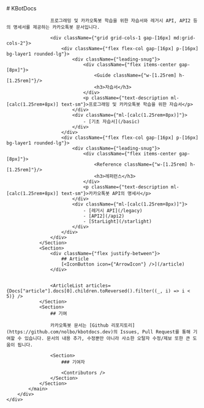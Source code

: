 
<div>
    <div className={"flex justify-center mt-header-h px-screen-x-default md:px-screen-x-md"}>
        <div
            className={"relative w-full md:max-w-[952px]"}>
            <main className={"flex flex-col gap-[32px] py-header-main overflow-auto"}>
                <Section>
                    # KBotDocs

                    프로그래밍 및 카카오톡봇 학습을 위한 자습서와 레거시 API, API2 등의 명세서를 제공하는 카카오톡봇 문서입니다.

                    <div className={"grid grid-cols-1 gap-[16px] md:grid-cols-2"}>
                        <div className={"flex flex-col gap-[16px] p-[16px] bg-layer1 rounded-lg"}>
                            <div className={"leading-snug"}>
                                <div className={"flex items-center gap-[8px]"}>
                                    <Guide className={"w-[1.25rem] h-[1.25rem]"}/>
                                    <h3>자습서</h3>
                                </div>
                                <p className={"text-description ml-[calc(1.25rem+8px)] text-sm"}>프로그래밍 및 카카오톡봇 학습을 위한 자습서</p>
                            </div>
                            <div className={"ml-[calc(1.25rem+8px)]"}>
                                - [기초 자습서](/basic)
                            </div>
                        </div>
                        <div className={"flex flex-col gap-[16px] p-[16px] bg-layer1 rounded-lg"}>
                            <div className={"leading-snug"}>
                                <div className={"flex items-center gap-[8px]"}>
                                    <Reference className={"w-[1.25rem] h-[1.25rem]"}/>
                                    <h3>레퍼런스</h3>
                                </div>
                                <p className={"text-description ml-[calc(1.25rem+8px)] text-sm"}>카카오톡봇 API의 명세서</p>
                            </div>
                            <div className={"ml-[calc(1.25rem+8px)]"}>
                                - [레거시 API](/legacy)
                                - [API2](/api2)
                                - [StarLight](/starlight)
                            </div>
                        </div>
                    </div>
                </Section>
                <Section>
                    <div className={"flex justify-between"}>
                        ## Article
                        [<IconButton icon={"ArrowIcon"} />](/article)
                    </div>


                    <ArticleList articles={Docs["article"].docs[0].children.toReversed().filter((_, i) => i < 5)} />
                </Section>
                <Section>
                    ## 기여

                    카카오톡봇 문서는 [Github 리포지토리](https://github.com/nolbo/kbotdocs.dev)의 Issues, Pull Request를 통해 기여할 수 있습니다. 문서의 내용 추가, 수정뿐만 아니라 사소한 오탈자 수정/제보 또한 큰 도움이 됩니다.

                    <Section>
                        ### 기여자

                        <Contributors />
                    </Section>
                </Section>
            </main>
        </div>
    </div>
</div>